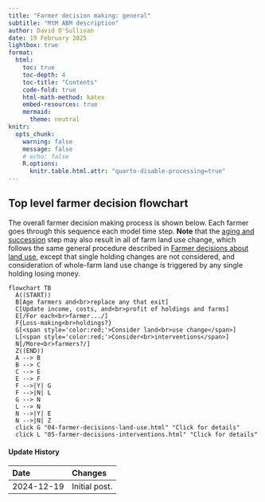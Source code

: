 ```yaml
---
title: "Farmer decision making: general"
subtitle: "MtM ABM description"
author: David O'Sullivan
date: 19 February 2025
lightbox: true
format:
  html:
    toc: true
    toc-depth: 4
    toc-title: "Contents"
    code-fold: true
    html-math-method: katex
    embed-resources: true
    mermaid:
      theme: neutral
knitr:
  opts_chunk: 
    warning: false
    message: false
    # echo: false
    R.options: 
      knitr.table.html.attr: "quarto-disable-processing=true"
---
```


## Top level farmer decision flowchart
The overall farmer decision making process is shown below. Each farmer goes through this sequence each model time step. **Note** that the [aging and succession](01c-farmer-aging-and-succession.qmd) step may also result in all of farm land use change, which follows the same general procedure described in [Farmer decisions about land use](04-farmer-decisions-land-use.qmd), except that single holding changes are not considered, and consideration of whole-farm land use change is triggered by any single holding losing money.

```mermaid
flowchart TB
  A((START))
  B[Age farmers and<br>replace any that exit]
  C[Update income, costs, and<br>profit of holdings and farms]
  E[/For each<br>farmer.../]
  F{Loss-making<br>holdings?}
  G[<span style='color:red;'>Consider land<br>use change</span>]
  L[<span style='color:red;'>Consider<br>interventions</span>]
  N[/More<br>farmers?/]
  Z((END))
  A --> B
  B --> C
  C --> E
  E --> F
  F -->|Y| G
  F -->|N| L
  G --> N
  L --> N
  N -->|Y| E
  N -->|N| Z
  click G "04-farmer-decisions-land-use.html" "Click for details"
  click L "05-farmer-decisions-interventions.html" "Click for details"
```

::: {.callout-note collapse="true"}
#### Update History

| Date       | Changes
|:-          |:--
| 2024-12-19 | Initial post.                       

:::

